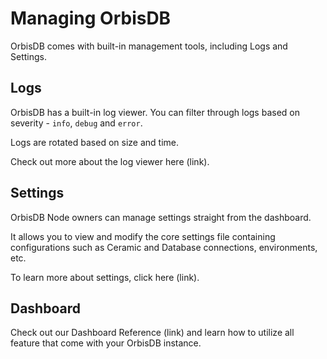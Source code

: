 # Managing OrbisDB 

OrbisDB comes with built-in management tools, including Logs and Settings.

## Logs

OrbisDB has a built-in log viewer. 
You can filter through logs based on severity - `info`, `debug` and `error`.

Logs are rotated based on size and time. 

Check out more about the log viewer here (link).

## Settings

OrbisDB Node owners can manage settings straight from the dashboard.

It allows you to view and modify the core settings file containing configurations such as Ceramic and Database connections, environments, etc.

To learn more about settings, click here (link).

## Dashboard

Check out our Dashboard Reference (link) and learn how to utilize all feature that come with your OrbisDB instance.
